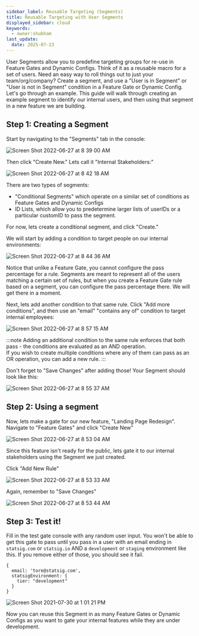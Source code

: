 ```yaml
---
sidebar_label: Reusable Targeting (Segments)
title: Reusable Targeting with User Segments
displayed_sidebar: cloud
keywords:
  - owner:shubham
last_update:
  date: 2025-07-23
---
```


User Segments allow you to predefine targeting groups for re-use in Feature Gates and Dynamic Configs. Think of it as a reusable macro for a set of users.
Need an easy way to roll things out to just your team/org/company? Create a segment, and use a "User is in Segment" or "User is not in Segment" condition
in a Feature Gate or Dynamic Config. Let's go through an example. This guide will walk through creating an example segment to identify our internal users, and then using that segment in a new feature we are building.

## Step 1: Creating a Segment

Start by navigating to the "Segments" tab in the console:

![Screen Shot 2022-06-27 at 8 39 00 AM](https://user-images.githubusercontent.com/74584483/175979144-57bbb812-5ea0-429b-b57f-1634b16c5e32.png)

Then click "Create New." Lets call it "Internal Stakeholders:"

![Screen Shot 2022-06-27 at 8 42 18 AM](https://user-images.githubusercontent.com/74584483/175979762-f19a7a10-87ae-47c2-bddd-eaef26137385.png)

There are two types of segments:
- "Conditional Segments" which operate on a similar set of conditions as Feature Gates and Dynamic Configs
- ID Lists, which allow you to predetermine larger lists of userIDs or a particular customID to pass the segment.

For now, lets create a conditional segment, and click "Create."

We will start by adding a condition to target people on our internal environments:

![Screen Shot 2022-06-27 at 8 44 36 AM](https://user-images.githubusercontent.com/74584483/175980491-beb329d2-2bbe-4e39-b493-0f59cdb9a66d.png)

Notice that unlike a Feature Gate, you cannot configure the pass percentage for a rule.  Segments are meant to represent all of the users matching a certain set of rules, but when you create a Feature Gate rule based on a segment, you can configure the pass percentage there.  We will get there in a moment.

Next, lets add another condition to that same rule. Click "Add more conditions", and then use an "email" "contains any of" condition to target internal employees:

![Screen Shot 2022-06-27 at 8 57 15 AM](https://user-images.githubusercontent.com/74584483/175982618-13336e7f-9e72-4c73-9e58-81f86a7fa6a9.png)

:::note
Adding an additional condition to the same rule enforces that both pass - the conditions are evaluated as an AND operation.  
If you wish to create multiple conditions where any of them can pass as an OR operation, you can add a new rule.
:::

Don't forget to "Save Changes" after adding those! Your Segment should look like this:

![Screen Shot 2022-06-27 at 8 55 37 AM](https://user-images.githubusercontent.com/74584483/175982596-1ed7ea2f-40b5-4773-be7f-4765e889c3d0.png)

## Step 2: Using a segment

Now, lets make a gate for our new feature, "Landing Page Redesign". Navigate to "Feature Gates" and click "Create New"

![Screen Shot 2022-06-27 at 8 53 04 AM](https://user-images.githubusercontent.com/74584483/175983618-973a9f36-e1c0-4fd6-9b4a-b97fe658156f.png)

Since this feature isn't ready for the public, lets gate it to our internal stakeholders using the Segment we just created.

Click "Add New Rule"

![Screen Shot 2022-06-27 at 8 53 33 AM](https://user-images.githubusercontent.com/74584483/175983743-cfe46147-2934-4393-b4aa-3335e55c3502.png)

Again, remember to "Save Changes"

![Screen Shot 2022-06-27 at 8 53 44 AM](https://user-images.githubusercontent.com/74584483/175983838-e40b4284-af26-4e40-83fc-f2350d9d6fb1.png)

## Step 3: Test it!

Fill in the test gate console with any random user input. You won't be able to get this gate to pass until you pass in a user with an email ending
in `statsig.com` or `statsig.io` AND a `development` or `staging` environment like this. If you remove either of those, you should see it fail.

```
{
  email: 'tore@statsig.com',
  statsigEnvironment: {
    tier: "development"
  }
}
```

![Screen Shot 2021-07-30 at 1 01 21 PM](https://user-images.githubusercontent.com/74584483/127705951-6813bb6e-0ae7-44a2-8db3-421e11e54c5c.png)

Now you can reuse this Segment in as many Feature Gates or Dynamic Configs as you want to gate your internal features while they are under development.
